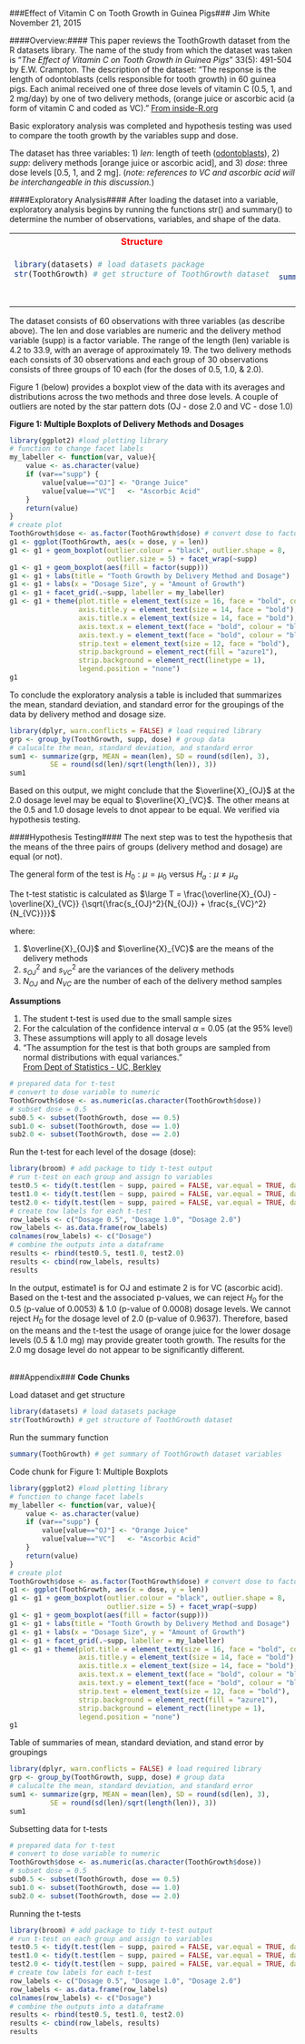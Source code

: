 ###Effect of Vitamin C on Tooth Growth in Guinea Pigs###
Jim White
<br/>November 21, 2015

####Overview:####
This paper reviews the ToothGrowth dataset from the R datasets library. The name of the study from which the dataset was taken is "*The Effect of Vitamin C on Tooth Growth in Guinea Pigs*" 33(5): 491-504 by E.W. Crampton.  The description of the dataset: "The response is the length of odontoblasts (cells responsible for tooth growth) in 60 guinea pigs. Each animal received one of three dose levels of vitamin C (0.5, 1, and 2 mg/day) by one of two delivery methods, (orange juice or ascorbic acid (a form of vitamin C and coded as VC)." [From inside-R.org][1]  

Basic exploratory analysis was completed and hypothesis testing was used to compare the tooth growth by the variables supp and dose.

[1]: http://www.inside-r.org/r-doc/datasets/ToothGrowth

The dataset has three variables: 1) *len*: length of teeth ([odontoblasts][2]), 2) *supp*: delivery methods [orange juice or ascorbic acid], and 3) *dose*: three dose levels [0.5, 1, and 2 mg]. (*note: references to VC and ascorbic acid will be interchangeable in this discussion.*)

[2]: https://en.wikipedia.org/wiki/Odontoblast

####Exploratory Analysis####
After loading the dataset into a variable, exploratory analysis begins by running the functions str() and summary() to determine the number of observations, variables, and shape of the data.
<table>
<tr><th style="color:red">Structure</th><th style="color:blue">Summary</th></tr>
<tr><td valign="top" style="height: 100px" >
```r
library(datasets) # load datasets package
str(ToothGrowth) # get structure of ToothGrowth dataset
```
</td>
<td width=50%>
```r
summary(ToothGrowth) # get summary of ToothGrowth dataset variables
```
</td></tr>
</table>
The dataset consists of 60 observations with three variables (as describe above). The len and dose variables are numeric and the delivery method variable (supp) is a factor variable. The range of the length (len) variable is 4.2 to 33.9, with an average of approximately 19. The two delivery methods each consists of 30 observations and each group of 30 observations consists of three groups of 10 each (for the doses of 0.5, 1.0, & 2.0).

Figure 1 (below) provides a boxplot view of the data with its averages and distributions across the two methods and three dose levels. A couple of outliers are noted by the star pattern dots (OJ - dose 2.0 and VC - dose 1.0)  

<p style="page-break-after:always;"></p>

**Figure 1: Multiple Boxplots of Delivery Methods and Dosages**
```r
library(ggplot2) #load plotting library
# function to change facet labels
my_labeller <- function(var, value){
    value <- as.character(value)
    if (var=="supp") { 
        value[value=="OJ"] <- "Orange Juice"
        value[value=="VC"]   <- "Ascorbic Acid"
    }
    return(value)
}
# create plot
ToothGrowth$dose <- as.factor(ToothGrowth$dose) # convert dose to factor variable
g1 <- ggplot(ToothGrowth, aes(x = dose, y = len))
g1 <- g1 + geom_boxplot(outlier.colour = "black", outlier.shape = 8, 
                        outlier.size = 5) + facet_wrap(~supp)
g1 <- g1 + geom_boxplot(aes(fill = factor(supp)))
g1 <- g1 + labs(title = "Tooth Growth by Delivery Method and Dosage")
g1 <- g1 + labs(x = "Dosage Size", y = "Amount of Growth")
g1 <- g1 + facet_grid(.~supp, labeller = my_labeller)
g1 <- g1 + theme(plot.title = element_text(size = 16, face = "bold", colour = "navy"),
                 axis.title.y = element_text(size = 14, face = "bold"),
                 axis.title.x = element_text(size = 14, face = "bold"),
                 axis.text.x = element_text(face = "bold", colour = "black", size = 12),
                 axis.text.y = element_text(face = "bold", colour = "black", size = 12),
                 strip.text = element_text(size = 12, face = "bold"),
                 strip.background = element_rect(fill = "azure1"),
                 strip.background = element_rect(linetype = 1),
                 legend.position = "none")
g1

```

To conclude the exploratory analysis a table is included that summarizes the mean, standard deviation, and standard error for the groupings of the data by delivery method and dosage size.

```r
library(dplyr, warn.conflicts = FALSE) # load required library
grp <- group_by(ToothGrowth, supp, dose) # group data
# calucalte the mean, standard deviation, and standard error
sum1 <- summarize(grp, MEAN = mean(len), SD = round(sd(len), 3), 
          SE = round(sd(len)/sqrt(length(len)), 3))
sum1
```

Based on this output, we might conclude that the $\overline{X}_{OJ}$ at the 2.0 dosage level may be equal to $\overline{X}_{VC}$. The other means at the 0.5 and 1.0 dosage levels to dnot appear to be equal. We verified via hypothesis testing.


####Hypothesis Testing####
The next step was to test the hypothesis that the means of the three pairs of groups (delivery method and dosage) are equal (or not).

The general form of the test is $H_{0}: \mu = \mu_{0}$ versus $H_{a}: \mu \neq \mu_{a}$

The t-test statistic is calculated as $\large T = \frac{\overline{X}_{OJ} - \overline{X}_{VC}} {\sqrt{\frac{s_{OJ}^2}{N_{OJ}} + \frac{s_{VC}^2}{N_{VC}}}}$

where:<br/>
<ol>
<li>$\overline{X}_{OJ}$ and $\overline{X}_{VC}$ are the means of the delivery methods</li>
<li>$s_{OJ}^2$ and $s_{VC}^2$ are the variances of the delivery methods</li>
<li>$N_{OJ}$ and $N_{VC}$ are the number of each of the delivery method samples</li>
</ol>

**Assumptions**<br/>
<ol>
<li>The student t-test is used due to the small sample sizes</li>
<li>For the calculation of the confidence interval $\alpha$ = 0.05 (at the 95% level)</li>
<li>These assumptions will apply to all dosage levels</li>
<li>"The assumption for the test is that both groups are sampled from normal distributions with equal variances." <br/>[From Dept of Statistics - UC, Berkley][3]</li>
</ol>

[3]: http://statistics.berkeley.edu/computing/r-t-tests

```r
# prepared data for t-test
# convert to dose variable to numeric
ToothGrowth$dose <- as.numeric(as.character(ToothGrowth$dose))
# subset dose = 0.5
sub0.5 <- subset(ToothGrowth, dose == 0.5)
sub1.0 <- subset(ToothGrowth, dose == 1.0)
sub2.0 <- subset(ToothGrowth, dose == 2.0)
```

Run the t-test for each level of the dosage (dose):
```r
library(broom) # add package to tidy t-test output
# run t-test on each group and assign to variables
test0.5 <- tidy(t.test(len ~ supp, paired = FALSE, var.equal = TRUE, data = sub0.5))
test1.0 <- tidy(t.test(len ~ supp, paired = FALSE, var.equal = TRUE, data = sub1.0))
test2.0 <- tidy(t.test(len ~ supp, paired = FALSE, var.equal = TRUE, data = sub2.0))
# create tow labels for each t-test
row_labels <- c("Dosage 0.5", "Dosage 1.0", "Dosage 2.0")
row_labels <- as.data.frame(row_labels)
colnames(row_labels) <- c("Dosage")
# combine the outputs into a dataframe
results <- rbind(test0.5, test1.0, test2.0)
results <- cbind(row_labels, results)
results
```

In the output, estimate1 is for OJ and estimate 2 is for VC (ascorbic acid). Based on the t-test and the associated p-values, we can reject $H_{0}$ for the 0.5 (p-value of 0.0053) & 1.0 (p-value of 0.0008) dosage levels. We cannot reject $H_{0}$ for the dosage level of 2.0 (p-value of 0.9637). Therefore, based on the means and the t-test the usage of orange juice for the lower dosage levels (0.5 & 1.0 mg) may provide greater tooth growth. The results for the 2.0 mg dosage level do not appear to be significantly different.
<br/><br/>

<p style="page-break-after:always;"></p>

###Appendix###
**Code Chunks**

Load dataset and get structure
```r
library(datasets) # load datasets package
str(ToothGrowth) # get structure of ToothGrowth dataset
```

Run the summary function
```r
summary(ToothGrowth) # get summary of ToothGrowth dataset variables
```

Code chunk for Figure 1: Multiple Boxplots
```r
library(ggplot2) #load plotting library
# function to change facet labels
my_labeller <- function(var, value){
    value <- as.character(value)
    if (var=="supp") { 
        value[value=="OJ"] <- "Orange Juice"
        value[value=="VC"]   <- "Ascorbic Acid"
    }
    return(value)
}
# create plot
ToothGrowth$dose <- as.factor(ToothGrowth$dose) # convert dose to factor variable
g1 <- ggplot(ToothGrowth, aes(x = dose, y = len))
g1 <- g1 + geom_boxplot(outlier.colour = "black", outlier.shape = 8, 
                        outlier.size = 5) + facet_wrap(~supp)
g1 <- g1 + geom_boxplot(aes(fill = factor(supp)))
g1 <- g1 + labs(title = "Tooth Growth by Delivery Method and Dosage")
g1 <- g1 + labs(x = "Dosage Size", y = "Amount of Growth")
g1 <- g1 + facet_grid(.~supp, labeller = my_labeller)
g1 <- g1 + theme(plot.title = element_text(size = 16, face = "bold", colour = "navy"),
                 axis.title.y = element_text(size = 14, face = "bold"),
                 axis.title.x = element_text(size = 14, face = "bold"),
                 axis.text.x = element_text(face = "bold", colour = "black", size = 12),
                 axis.text.y = element_text(face = "bold", colour = "black", size = 12),
                 strip.text = element_text(size = 12, face = "bold"),
                 strip.background = element_rect(fill = "azure1"),
                 strip.background = element_rect(linetype = 1),
                 legend.position = "none")
g1
```

Table of summaries of mean, standard deviation, and stand error by groupings
```r
library(dplyr, warn.conflicts = FALSE) # load required library
grp <- group_by(ToothGrowth, supp, dose) # group data
# calucalte the mean, standard deviation, and standard error
sum1 <- summarize(grp, MEAN = mean(len), SD = round(sd(len), 3), 
          SE = round(sd(len)/sqrt(length(len)), 3))
sum1
```

Subsetting data for t-tests
```r
# prepared data for t-test
# convert to dose variable to numeric
ToothGrowth$dose <- as.numeric(as.character(ToothGrowth$dose))
# subset dose = 0.5
sub0.5 <- subset(ToothGrowth, dose == 0.5)
sub1.0 <- subset(ToothGrowth, dose == 1.0)
sub2.0 <- subset(ToothGrowth, dose == 2.0)
```

Running the t-tests
```r
library(broom) # add package to tidy t-test output
# run t-test on each group and assign to variables
test0.5 <- tidy(t.test(len ~ supp, paired = FALSE, var.equal = TRUE, data = sub0.5))
test1.0 <- tidy(t.test(len ~ supp, paired = FALSE, var.equal = TRUE, data = sub1.0))
test2.0 <- tidy(t.test(len ~ supp, paired = FALSE, var.equal = TRUE, data = sub2.0))
# create tow labels for each t-test
row_labels <- c("Dosage 0.5", "Dosage 1.0", "Dosage 2.0")
row_labels <- as.data.frame(row_labels)
colnames(row_labels) <- c("Dosage")
# combine the outputs into a dataframe
results <- rbind(test0.5, test1.0, test2.0)
results <- cbind(row_labels, results)
results
```



